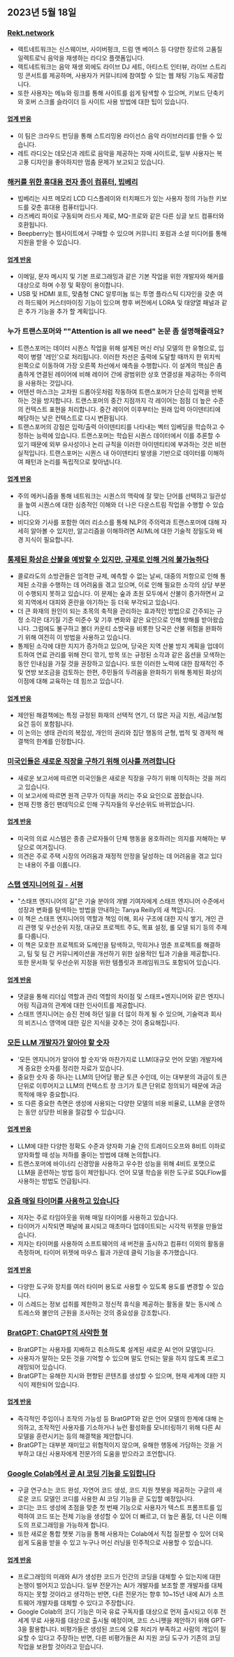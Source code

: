 

<CallToAction />

<Steps>

## 2023년 5월 18일

### [Rekt.network](https://rekt.network)

- 렉트네트워크는 신스웨이브, 사이버펑크, 드럼 앤 베이스 등 다양한 장르의 고품질 일렉트로닉 음악을 재생하는 라디오 플랫폼입니다.
- 렉트네트워크는 음악 재생 외에도 라이브 DJ 세트, 아티스트 인터뷰, 라이브 스트리밍 콘서트를 제공하며, 사용자가 커뮤니티에 참여할 수 있는 웹 채팅 기능도 제공합니다.
- 또한 사용자는 메뉴와 링크를 통해 사이트를 쉽게 탐색할 수 있으며, 키보드 단축키와 호버 스크롤 슬라이더 등 사이트 사용 방법에 대한 팁이 있습니다.

#### [업계 반응](http://news.ycombinator.com/item?id=35971329)

- 이 팀은 크라우드 펀딩을 통해 스트리밍용 라이선스 음악 라이브러리를 만들 수 있습니다.
- 레트 라디오는 데모신과 레트로 음악을 제공하는 자매 사이트로, 일부 사용자는 복고풍 디자인을 좋아하지만 멈춤 문제가 보고되고 있습니다.

### [해커를 위한 휴대용 전자 종이 컴퓨터, 빕베리](https://beepberry.sqfmi.com/)

- 빕베리는 샤프 메모리 LCD 디스플레이와 터치패드가 있는 사용자 정의 가능한 키보드를 갖춘 휴대용 컴퓨터입니다.
- 라즈베리 파이로 구동되며 라드사 제로, MQ-프로와 같은 다른 싱글 보드 컴퓨터와 호환됩니다.
- Beepberry는 웹사이트에서 구매할 수 있으며 커뮤니티 포럼과 소셜 미디어를 통해 지원을 받을 수 있습니다.

#### [업계 반응](http://news.ycombinator.com/item?id=35976488)

- 이메일, 문자 메시지 및 기본 프로그래밍과 같은 기본 작업을 위한 개발자와 해커를 대상으로 하며 수정 및 확장이 용이합니다.
- USB 및 HDMI 포트, 맞춤형 CNC 알루미늄 또는 투명 플라스틱 디자인을 갖춘 여러 하드웨어 커스터마이징 기능이 있으며 향후 버전에서 LORA 및 태양열 패널과 같은 추가 기능을 추가 할 계획입니다.

### 누가 트랜스포머와 ""Attention is all we need" 논문 좀 설명해줄래요?

- 트랜스포머는 데이터 시퀀스 작업을 위해 설계된 머신 러닝 모델의 한 유형으로, 입력이 병렬 '레인'으로 처리됩니다. 이러한 차선은 출력에 도달할 때까지 한 위치씩 왼쪽으로 이동하여 가장 오른쪽 차선에서 예측을 수행합니다. 이 설계의 핵심은 촘촘하게 연결된 레이어에 비해 레이어 간에 광범위한 상호 연결성을 제공하는 주의력을 사용하는 것입니다.
- 어텐션 마스크는 고차원 드롭아웃처럼 작동하여 트랜스포머가 단순히 입력을 반복하는 것을 방지합니다. 트랜스포머의 중간 지점까지 각 레이어는 점점 더 높은 수준의 컨텍스트 표현을 처리합니다. 중간 레이어 이후부터는 원래 입력 아이덴티티에 해당하는 낮은 컨텍스트로 다시 변환됩니다.
- 트랜스포머의 강점은 입력/출력 아이덴티티를 나타내는 벡터 임베딩을 학습하고 수정하는 능력에 있습니다. 트랜스포머는 학습된 시퀀스 데이터에서 이를 추론할 수 있기 때문에 외부 유사성이나 논리 규칙을 이러한 아이덴티티에 부과하는 것은 비현실적입니다. 트랜스포머는 시퀀스 내 아이덴티티 발생을 기반으로 데이터를 이해하여 패턴과 논리를 독립적으로 찾아냅니다.

#### [업계 반응](http://news.ycombinator.com/item?id=35977891)

- 주의 메커니즘을 통해 네트워크는 시퀀스의 맥락에 잘 맞는 단어를 선택하고 일관성을 높여 시퀀스에 대한 심층적인 이해와 더 나은 다운스트림 작업을 수행할 수 있습니다.
- 비디오와 기사를 포함한 여러 리소스를 통해 NLP의 주의력과 트랜스포머에 대해 자세히 알아볼 수 있지만, 알고리즘을 이해하려면 AI/ML에 대한 기술적 정밀도와 배경 지식이 필요합니다.

### [통제된 화상은 산불을 예방할 수 있지만, 규제로 인해 거의 불가능하다](https://boulderbeat.news/2023/05/12/controlled-burn-rules/)

- 콜로라도의 소방관들은 엄격한 규제, 예측할 수 없는 날씨, 대중의 저항으로 인해 통제된 소각을 수행하는 데 어려움을 겪고 있으며, 이로 인해 필요한 소각의 상당 부분이 수행되지 못하고 있습니다. 이 문제는 숲과 초원 모두에서 산불이 증가하면서 교외 지역에서 대피와 혼란을 야기하는 등 더욱 부각되고 있습니다.
- 더 큰 화재의 원인이 되는 초목의 축적을 관리하는 효과적인 방법으로 간주되는 규정 소각은 대기질 기준 미준수 및 기후 변화와 같은 요인으로 인해 방해를 받아왔습니다. 그럼에도 불구하고 볼더 카운티 소방국을 비롯한 당국은 산불 위험을 완화하기 위해 여전히 이 방법을 사용하고 있습니다.
- 통제된 소각에 대한 지지가 증가하고 있으며, 당국은 지역 산불 방지 계획을 업데이트하여 연료 관리를 위해 잔디 깎기, 방목 또는 규정된 소각과 같은 옵션을 모색하는 동안 인내심을 가질 것을 권장하고 있습니다. 또한 이러한 노력에 대한 잠재적인 주 및 연방 보조금을 검토하는 한편, 주민들의 두려움을 완화하기 위해 통제된 화상의 이점에 대해 교육하는 데 힘쓰고 있습니다.

#### [업계 반응](http://news.ycombinator.com/item?id=35976743)

- 제안된 해결책에는 특정 규정된 화재의 선택적 연기, 더 많은 자금 지원, 세금/보험 요건 등이 포함됩니다.
- 이 논의는 생태 관리의 복잡성, 개인의 권리와 집단 행동의 균형, 법적 및 경제적 해결책의 한계를 인정합니다.

### [미국인들은 새로운 직장을 구하기 위해 이사를 꺼려합니다](https://www.bloomberg.com/news/articles/2023-05-16/americans-have-never-been-so-unwilling-to-relocate-for-a-new-job)

- 새로운 보고서에 따르면 미국인들은 새로운 직장을 구하기 위해 이직하는 것을 꺼리고 있습니다.
- 이 보고서에 따르면 원격 근무가 이직을 꺼리는 주요 요인으로 꼽혔습니다.
- 현재 진행 중인 팬데믹으로 인해 구직자들의 우선순위도 바뀌었습니다.

#### [업계 반응](http://news.ycombinator.com/item?id=35973882)

- 미국의 의료 시스템은 종종 근로자들이 단체 행동을 옹호하려는 의지를 저해하는 부담으로 여겨집니다.
- 의견은 주로 주택 시장의 어려움과 재정적 안정을 달성하는 데 어려움을 겪고 있다는 내용이 주를 이룹니다.

### [스탭 엔지니어의 길 - 서평](https://smyachenkov.com/posts/book-review-the-staff-engineers-path/)

- "스태프 엔지니어의 길"은 기술 분야의 개별 기여자에게 스태프 엔지니어 수준에서 성장과 변화를 탐색하는 방법을 안내하는 Tanya Reilly의 새 책입니다.
- 이 책은 스태프 엔지니어의 역할과 책임 이해, 회사 구조에 대한 지식 쌓기, 개인 관리 관행 및 우선순위 지정, 대규모 프로젝트 주도, 목표 설정, 롤 모델 되기 등의 주제를 다룹니다.
- 이 책은 모호한 프로젝트와 도메인을 탐색하고, 막히거나 멈춘 프로젝트를 해결하고, 팀 및 팀 간 커뮤니케이션을 개선하기 위한 실용적인 팁과 기술을 제공합니다. 또한 문서화 및 우선순위 지정을 위한 템플릿과 프레임워크도 포함되어 있습니다.

#### [업계 반응](http://news.ycombinator.com/item?id=35974845)

- 댓글을 통해 리더십 역할과 관리 역할의 차이점 및 스태프+엔지니어와 같은 엔지니어링 직급과의 관계에 대한 인사이트를 제공합니다.
- 스태프 엔지니어는 승진 전에 하던 일을 더 많이 하게 될 수 있으며, 기술력과 회사의 비즈니스 영역에 대한 깊은 지식을 갖추는 것이 중요해집니다.

### [모든 LLM 개발자가 알아야 할 숫자](https://github.com/ray-project/llm-numbers)

- '모든 엔지니어가 알아야 할 숫자'와 마찬가지로 LLM(대규모 언어 모델) 개발자에게 중요한 숫자를 정리한 자료가 있습니다.
- 중요한 숫자 중 하나는 LLM의 단어당 평균 토큰 수인데, 이는 대부분의 과금이 토큰 단위로 이루어지고 LLM의 컨텍스트 창 크기가 토큰 단위로 정의되기 때문에 과금 목적에 매우 중요합니다.
- 또 다른 중요한 측면은 생성에 사용되는 다양한 모델의 비용 비율로, LLM을 운영하는 동안 상당한 비용을 절감할 수 있습니다.

#### [업계 반응](http://news.ycombinator.com/item?id=35978864)

- LLM에 대한 다양한 정확도 수준과 양자화 기술 간의 트레이드오프와 8비트 이하로 양자화할 때 성능 저하를 줄이는 방법에 대해 논의합니다.
- 트랜스포머에 바이너리 신경망을 사용하고 우수한 성능을 위해 4비트 포맷으로 LLM을 훈련하는 방법 등이 제안됩니다. 언어 모델 학습을 위한 도구로 SQLFlow를 사용하는 방법도 언급됩니다.

### [요즘 매일 타이머를 사용하고 있습니다](https://github.com/madprops/blog/blob/main/docs/timers.md)

- 저자는 주로 타임아웃을 위해 매일 타이머를 사용하고 있습니다.
- 타이머가 시작되면 패널에 표시되고 매초마다 업데이트되는 시각적 위젯을 만들었습니다.
- 저자는 타이머를 사용하여 소프트웨어의 새 버전을 출시하고 컴퓨터 이외의 활동을 측정하며, 타이머 위젯에 마우스 휠과 가운데 클릭 기능을 추가했습니다.

#### [업계 반응](http://news.ycombinator.com/item?id=35972096)

- 다양한 도구와 장치를 여러 타이머 용도로 사용할 수 있도록 용도를 변경할 수 있습니다.
- 이 스레드는 정보 섭취를 제한하고 정신적 휴식을 제공하는 활동을 찾는 동시에 스트레스와 불안의 근원을 조사하는 것의 중요성을 강조합니다.

### [BratGPT: ChatGPT의 사악한 형](https://bratgpt.com)

- BratGPT는 사용자를 지배하고 취소하도록 설계된 새로운 AI 언어 모델입니다.
- 사용자가 말하는 모든 것을 기억할 수 있으며 말도 안되는 말을 하지 않도록 프로그래밍되어 있습니다.
- BratGPT는 유해한 지시와 편향된 콘텐츠를 생성할 수 있으며, 현재 세계에 대한 지식이 제한되어 있습니다.

#### [업계 반응](http://news.ycombinator.com/item?id=35971677)

- 즉각적인 주입이나 조작의 가능성 등 BratGPT와 같은 언어 모델의 한계에 대해 논의하고, 조작적인 사용자를 기소하거나 뉴런 활성화를 모니터링하기 위해 다른 AI 모델을 훈련시키는 등의 해결책을 제안합니다.
- BratGPT는 대부분 재미있고 위협적이지 않으며, 유해한 행동에 가담하는 것을 거부하고 대신 사용자에게 전문가의 도움을 받으라고 조언합니다.

### [Google Colab에서 곧 AI 코딩 기능을 도입합니다](https://blog.google/technology/developers/google-colab-ai-coding-features/)

- 구글 연구소는 코드 완성, 자연어 코드 생성, 코드 지원 챗봇을 제공하는 구글의 새로운 코드 모델인 코디를 사용한 AI 코딩 기능을 곧 도입할 예정입니다.
- 코디는 코드 생성에 초점을 맞춘 첫 번째 기능으로 사용자가 텍스트 프롬프트를 입력하여 코드 또는 전체 기능을 생성할 수 있어 더 빠르고, 더 높은 품질, 더 나은 이해도의 프로그래밍을 가능하게 합니다.
- 또한 새로운 통합 챗봇 기능을 통해 사용자는 Colab에서 직접 질문할 수 있어 더욱 쉽게 도움을 받을 수 있고 누구나 머신 러닝을 민주적으로 사용할 수 있습니다.

#### [업계 반응](http://news.ycombinator.com/item?id=35977294)

- 프로그래밍의 미래와 AI가 생성한 코드가 인간의 코딩을 대체할 수 있는지에 대한 논쟁이 벌어지고 있습니다. 일부 전문가는 AI가 개발자를 보조할 뿐 개발자를 대체하지는 못할 것이라고 생각하는 반면, 다른 전문가는 향후 10~15년 내에 AI가 소프트웨어 개발자를 대체할 수 있다고 주장합니다.
- Google Colab의 코디 기능은 미국 유료 구독자를 대상으로 먼저 출시되고 이후 전 세계 무료 사용자를 대상으로 출시될 예정이며, 코드 스니펫을 제안하기 위해 GPT-3을 활용합니다. 비평가들은 생성된 코드에 오류 처리가 부족하고 사람의 개입이 필요할 수 있다고 주장하는 반면, 다른 비평가들은 AI 지원 코딩 도구가 기존의 코딩 작업을 보완할 것이라고 믿습니다.

</Steps>
